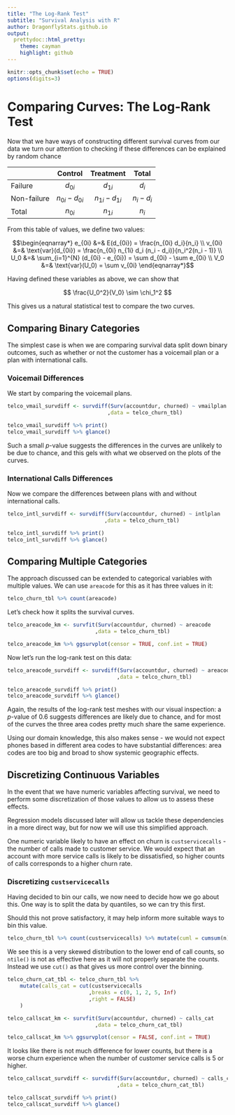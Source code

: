```yaml
---
title: "The Log-Rank Test"
subtitle: "Survival Analysis with R"
author: DragonflyStats.github.io
output:
  prettydoc::html_pretty:
    theme: cayman
    highlight: github
---
```


```r
knitr::opts_chunk$set(echo = TRUE)
options(digits=3)
```

# Comparing Curves: The Log-Rank Test

Now that we have ways of constructing different survival curves from our data
we turn our attention to checking if these differences can be explained by
random chance


|            |Control          |    Treatment      |   Total     |
|----------- |:---------------:|:-----------------:|:-----------:|
|Failure     |$d_{0i}$         | $d_{1i}$          | $d_i$       |
|Non-failure |$n_{0i} - d_{0i}$| $n_{1i} - d_{1i}$ | $n_i - d_i$ |
|Total       |$n_{0i}$         | $n_{1i}$          | $n_i$       |


From this table of values, we define two values:

$$\begin{eqnarray*}
e_{0i} &=& E(d_{0i}) = \frac{n_{0i} d_i}{n_i}                                        \\
v_{0i} &=& \text{var}(d_{0i}) = \frac{n_{0i} n_{1i} d_i (n_i - d_i)}{n_i^2(n_i - 1)} \\ 
U_0    &=& \sum_{i=1}^{N} (d_{0i} - e_{0i}) = \sum d_{0i} - \sum e_{0i}              \\
V_0    &=& \text{var}(U_0) = \sum v_{0i}
\end{eqnarray*}$$

Having defined these variables as above, we can show that

$$
\frac{U_0^2}{V_0} \sim \chi_1^2
$$

This gives us a natural statistical test to compare the two curves.


## Comparing Binary Categories

The simplest case is when we are comparing survival data split down binary
outcomes, such as whether or not the customer has a voicemail plan or a plan
with international calls.

### Voicemail Differences

We start by comparing the voicemail plans.

```r
telco_vmail_survdiff <- survdiff(Surv(accountdur, churned) ~ vmailplan
                                ,data = telco_churn_tbl)

telco_vmail_survdiff %>% print()
telco_vmail_survdiff %>% glance()
```

Such a small $p$-value suggests the differences in the curves are unlikely to
be due to chance, and this gels with what we observed on the plots of the
curves.

### International Calls Differences

Now we compare the differences between plans with and without international
calls.

```r
telco_intl_survdiff <- survdiff(Surv(accountdur, churned) ~ intlplan
                               ,data = telco_churn_tbl)

telco_intl_survdiff %>% print()
telco_intl_survdiff %>% glance()
```

## Comparing Multiple Categories

The approach discussed can be extended to categorical variables with multiple
values. We can use `areacode` for this as it has three values in it:

```r
telco_churn_tbl %>% count(areacode)
```

Let's check how it splits the survival curves.

```r
telco_areacode_km <- survfit(Surv(accountdur, churned) ~ areacode
                            ,data = telco_churn_tbl)

telco_areacode_km %>% ggsurvplot(censor = TRUE, conf.int = TRUE)
```

Now let's run the log-rank test on this data:

```r
telco_areacode_survdiff <- survdiff(Surv(accountdur, churned) ~ areacode
                                   ,data = telco_churn_tbl)

telco_areacode_survdiff %>% print()
telco_areacode_survdiff %>% glance()
```

Again, the results of the log-rank test meshes with our visual inspection: a
$p$-value of 0.6 suggests differences are likely due to chance, and for most
of the curves the three area codes pretty much share the same experience.

Using our domain knowledge, this also makes sense - we would not expect phones
based in different area codes to have substantial differences: area codes are
too big and broad to show systemic geographic effects.


## Discretizing Continuous Variables

In the event that we have numeric variables affecting survival, we need to
perform some discretization of those values to allow us to assess these
effects.

Regression models discussed later will allow us tackle these dependencies in
a more direct way, but for now we will use this simplified approach.

One numeric variable likely to have an effect on churn is `custservicecalls` -
the number of calls made to customer service. We would expect that an account
with more service calls is likely to be dissatisfied, so higher counts of
calls corresponds to a higher churn rate.

### Discretizing `custservicecalls`

Having decided to bin our calls, we now need to decide how we go about this.
One way is to split the data by quantiles, so we can try this first.

Should this not prove satisfactory, it may help inform more suitable ways
to bin this value.

```r
telco_churn_tbl %>% count(custservicecalls) %>% mutate(cuml = cumsum(n))
```

We see this is a very skewed distribution to the lower end of call counts, so
`ntile()` is not as effective here as it will not properly separate the
counts. Instead we use `cut()` as that gives us more control over the binning.


```r
telco_churn_cat_tbl <- telco_churn_tbl %>%
    mutate(calls_cat = cut(custservicecalls
                          ,breaks = c(0, 1, 2, 5, Inf)
                          ,right = FALSE)
    )

telco_callscat_km <- survfit(Surv(accountdur, churned) ~ calls_cat
                            ,data = telco_churn_cat_tbl)

telco_callscat_km %>% ggsurvplot(censor = FALSE, conf.int = TRUE)
```

It looks like there is not much difference for lower counts, but there is a
worse churn experience when the number of customer service calls is 5 or
higher.

```r
telco_callscat_survdiff <- survdiff(Surv(accountdur, churned) ~ calls_cat
                                   ,data = telco_churn_cat_tbl)

telco_callscat_survdiff %>% print()
telco_callscat_survdiff %>% glance()
```


